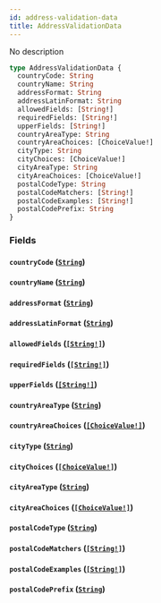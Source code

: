 ```yaml
---
id: address-validation-data
title: AddressValidationData
---
```


No description

```graphql
type AddressValidationData {
  countryCode: String
  countryName: String
  addressFormat: String
  addressLatinFormat: String
  allowedFields: [String!]
  requiredFields: [String!]
  upperFields: [String!]
  countryAreaType: String
  countryAreaChoices: [ChoiceValue!]
  cityType: String
  cityChoices: [ChoiceValue!]
  cityAreaType: String
  cityAreaChoices: [ChoiceValue!]
  postalCodeType: String
  postalCodeMatchers: [String!]
  postalCodeExamples: [String!]
  postalCodePrefix: String
}
```

### Fields

#### `countryCode` ([`String`](../../../developer/api-reference/scalars/string))

#### `countryName` ([`String`](../../../developer/api-reference/scalars/string))

#### `addressFormat` ([`String`](../../../developer/api-reference/scalars/string))

#### `addressLatinFormat` ([`String`](../../../developer/api-reference/scalars/string))

#### `allowedFields` ([`[String!]`](../../../developer/api-reference/scalars/string))

#### `requiredFields` ([`[String!]`](../../../developer/api-reference/scalars/string))

#### `upperFields` ([`[String!]`](../../../developer/api-reference/scalars/string))

#### `countryAreaType` ([`String`](../../../developer/api-reference/scalars/string))

#### `countryAreaChoices` ([`[ChoiceValue!]`](../../../developer/api-reference/objects/choice-value))

#### `cityType` ([`String`](../../../developer/api-reference/scalars/string))

#### `cityChoices` ([`[ChoiceValue!]`](../../../developer/api-reference/objects/choice-value))

#### `cityAreaType` ([`String`](../../../developer/api-reference/scalars/string))

#### `cityAreaChoices` ([`[ChoiceValue!]`](../../../developer/api-reference/objects/choice-value))

#### `postalCodeType` ([`String`](../../../developer/api-reference/scalars/string))

#### `postalCodeMatchers` ([`[String!]`](../../../developer/api-reference/scalars/string))

#### `postalCodeExamples` ([`[String!]`](../../../developer/api-reference/scalars/string))

#### `postalCodePrefix` ([`String`](../../../developer/api-reference/scalars/string))
